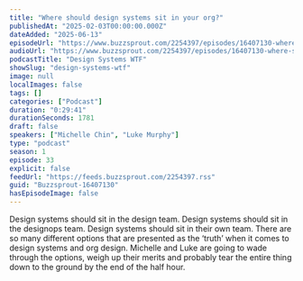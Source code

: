 ```yaml
---
title: "Where should design systems sit in your org?"
publishedAt: "2025-02-03T00:00:00.000Z"
dateAdded: "2025-06-13"
episodeUrl: "https://www.buzzsprout.com/2254397/episodes/16407130-where-should-design-systems-sit-in-your-org.mp3"
audioUrl: "https://www.buzzsprout.com/2254397/episodes/16407130-where-should-design-systems-sit-in-your-org.mp3"
podcastTitle: "Design Systems WTF"
showSlug: "design-systems-wtf"
image: null
localImages: false
tags: []
categories: ["Podcast"]
duration: "0:29:41"
durationSeconds: 1781
draft: false
speakers: ["Michelle Chin", "Luke Murphy"]
type: "podcast"
season: 1
episode: 33
explicit: false
feedUrl: "https://feeds.buzzsprout.com/2254397.rss"
guid: "Buzzsprout-16407130"
hasEpisodeImage: false
---
```

Design systems should sit in the design team. Design systems should sit in the designops team. Design systems should sit in their own team. There are so many different options that are presented as the ‘truth’ when it comes to design systems and org design. Michelle and Luke are going to wade through the options, weigh up their merits and probably tear the entire thing down to the ground by the end of the half hour.

